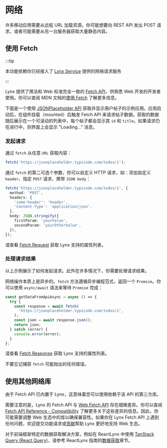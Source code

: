 # 网络

许多移动应用需要从远程 URL 加载资源。你可能想要向 REST API 发出 POST 请求，或者可能需要从另一台服务器获取大量静态内容。

## 使用 Fetch

:::tip

本功能依赖你已经接入了 [Lynx Service](guide/start/integrate-with-existing-apps) 提供的网络请求服务

:::

Lynx 提供了用法和 Web 标准完全一致的 [Fetch API](/api/lynx-api/global/fetch)，供熟悉 Web 开发的开发者使用。你可以查阅 MDN 文档的[使用 Fetch](https://developer.mozilla.org/en-US/docs/Web/API/Fetch_API/Using_Fetch) 了解更多信息。

下面是一个使用 [JSONPlaceholder API](https://jsonplaceholder.typicode.com/) 获取并显示用户帖子的示例应用。应用启动后，在组件挂载（mounted）后触发 Fetch API 来请求帖子数据。获取的数据随后展示在一个可滚动的列表中，每个帖子都会显示其 `id` 和 `title`。如果请求仍在进行中，则界面上会显示 "Loading..." 消息。


<Go
  example="networking"
  defaultFile="src/fetch/index.tsx"
  img="https://lf-lynx.tiktok-cdns.com/obj/lynx-artifacts-oss-sg/lynx-website/assets/doc/networking/fetch-example-image.webp"
  defaultEntryFile="dist/fetch.lynx.bundle"
  entry="src/fetch"
/>

### 发起请求

通过 `fetch` 从任意 `URL` 获取内容：

```typescript
fetch('https://jsonplaceholder.typicode.com/todos/1');
```

通过 `fetch` 的第二可选个参数，你可以自定义 HTTP 请求，如：添加自定义 `header`、指定 `POST` 请求、携带 `JSON body`：

```typescript
fetch('https://jsonplaceholder.typicode.com/todos/1', {
  method: 'POST',
  headers: {
    'some-header': 'header',
    'Content-Type': 'application/json',
  },
  body: JSON.stringify({
    firstParam: 'yourValue',
    secondParam: 'yourOtherValue',
  }),
});
```

请查看 [Fetch Request](/api/lynx-api/global/fetch#request) 获取 Lynx 支持的属性列表。

### 处理请求结果

以上示例展示了如何发起请求。此外在许多情况下，你需要处理请求结果。

网络操作本质上是异步的。`fetch` 方法遵循异步编程范式，返回一个 `Promise`。你可以使用 `async/await` 语法来等待 `Promise` 完成：

```typescript
const getDataFromApiAsync = async () => {
  try {
    const response = await fetch(
      'https://jsonplaceholder.typicode.com/todos/1',
    );
    const json = await response.json();
    return json;
  } catch (error) {
    console.error(error);
  }
};
```

请查看 [Fetch Response](/api/lynx-api/global/fetch#response) 获取 Lynx 支持的属性列表。

不要忘记捕获 `fetch` 可能抛出的任何错误。

## 使用其他网络库

由于 Fetch API 已内置于 Lynx，这意味着您可以使用依赖于该 API 的第三方库。

需要注意的是，Lynx 的 Fetch API 与 [Web Fetch API](https://developer.mozilla.org/en-US/docs/Web/API/Fetch_API) 存在细微差异。你可以查阅 [Fetch API Reference - Compatibility](/api/lynx-api/global/fetch#compatibility) 了解更多关于这些差异的信息。因此，你可能需要调整 Web 生态中的库以确保兼容性。如果你在 Lynx Fetch API 上遇到任何问题，欢迎提交功能请求或[贡献](https://github.com/lynx-family/lynx/blob/develop/CONTRIBUTING.md)帮助 Lynx 更好地支持 Web 生态。

对于前端框架特定的数据获取解决方案，例如在 ReactLynx 中使用 [TanStack Query (React Query)](https://tanstack.com/query/latest)，请参考 ReactLynx 指南的[数据获取](react/data-fetching)章节。
